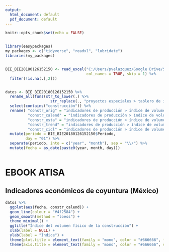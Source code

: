 ```yaml
---
output:
  html_document: default
  pdf_document: default
---
```


```r
knitr::opts_chunk$set(echo = FALSE)


library(easypackages)
my_packages <- c("tidyverse", "readxl", "lubridate")
libraries(my_packages)


BIE_BIE20180126152150 <- read_excel("C:/Users/pvelazquez/Google Drive/Sector Industrial en Tijuana/Bases de datos/INDICADORES_ECONOMICOS_DE_COYUNTURA/BIE_BIE20180126152150.xlsx", 
                                    col_names = TRUE, skip = 1) %>%
  filter(!is.na(.[,2]))


datos <- BIE_BIE20180126152150 %>%
  rename_all(funs(str_to_lower(.) %>%
                    str_replace(., "proyectos especiales > tablero de indicadores económicos > ", ""))) %>%
  select(contains("construcción")) %>%
  rename( "constr_orig" = "indicadores de producción > índice de volumen físico de la construcción original p2 / f2/ (índice base 2013=100)", 
          "constr_calend" = "indicadores de producción > índice de volumen físico de la construcción original corregida por efectos de calendario f3/ (índice base 2013=100)", 
          "constr_esta" = "indicadores de producción > índice de volumen físico de la construcción desestacionalizada f3/ (índice base 2013=100)", 
          "constr_trend" = "indicadores de producción > índice de volumen físico de la construcción tendencia f3/ (índice base 2013=100)", 
          "constr_cicl" = "indicadores de producción > índice de volumen físico de la construcción ciclo f3/ (puntos)") %>%
  mutate(periodo = BIE_BIE20180126152150$Periodo,
         day = "01") %>%
  separate(periodo, into = c("year", "month"), sep = "\\/") %>%
  mutate(fecha = as_date(paste0(year, month, day)))



```


# EBOOK ATISA
## Indicadores económicos de coyuntura (México)



```r

datos %>%
  ggplot(aes(fecha, constr_calend)) + 
  geom_line(colour = "#4f2584") + 
  geom_smooth(method = "loess") +
  theme_minimal() + 
  ggtitle("Índice del volumen físico de la construcción") +
  xlab(label = NULL) +
  ylab(label = "Índice") + 
  theme(plot.title = element_text(family = "mono", color = "#666666", face = "bold", size = 9)) +
  theme(axis.title = element_text(family = "mono", color = "#666666", size = 7))
  
```

```r


```

